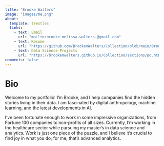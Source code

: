 ---
title: "Brooke Walters"
image: "images/me.png"
about:
  template: trestles
  links:
    - text: Email
      url: "mailto:brooke.melissa.walters.@gmail.com"
    - text: Resume
      url: "https://github.com/BrookemWalters/Collection/blob/main/BrookeWalters_DataScientist.pdf"
    - text: Data Science Projects
      url: "https://brookemwalters.github.io/Collection/sections/po.html"
comments: false
---

# Bio

Welcome to my portfolio! I'm Brooke, and I help companies find the hidden stories living in their data. I am fascinated by digital anthropology, machine learning, and the latest developments in AI.

I've been fortunate enough to work in some impressive organizations, from Fortune 100 companies to non-profits of all sizes. Currently, I'm working in the healthcare sector while pursuing my master's in data science and analytics. Work is just one piece of the puzzle, and I believe it's crucial to find joy in what you do; for me, that's advanced analytics.
